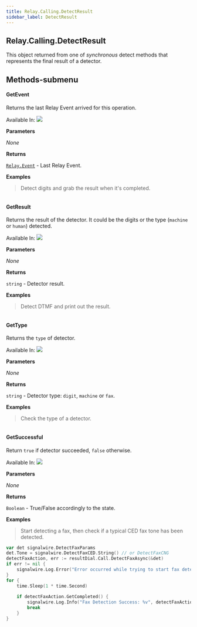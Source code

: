 ```yaml
---
title: Relay.Calling.DetectResult
sidebar_label: DetectResult
---
```


[relay-event]: /sdks/reference/realtime-sdk/v2/sdks/golang/event

## Relay.Calling.DetectResult

This object returned from one of _synchronous_ detect methods that represents the final result of a detector.

## Methods-submenu

<div class="method-definitions"></div>

#### GetEvent

Returns the last Relay Event arrived for this operation.

Available In: <img class="method-available-tag" src="https://img.shields.io/badge/-v1.0+-brightgreen.svg" />

**Parameters**

_None_

**Returns**

[`Relay.Event`][relay-event] - Last Relay Event.

**Examples**

> Detect digits and grab the result when it's completed.

```go
```

#### GetResult

Returns the result of the detector. It could be the digits or the type (`machine` or `human`) detected.

Available In: <img class="method-available-tag" src="https://img.shields.io/badge/-v1.0+-brightgreen.svg" />

**Parameters**

_None_

**Returns**

`string` - Detector result.

**Examples**

> Detect DTMF and print out the result.

```go
```

#### GetType

Returns the `type` of detector.

Available In: <img class="method-available-tag" src="https://img.shields.io/badge/-v1.0+-brightgreen.svg" />

**Parameters**

_None_

**Returns**

`string` - Detector type: `digit`, `machine` or `fax`.

**Examples**

> Check the type of a detector.

```go
```

#### GetSuccessful

Return `true` if detector succeeded, `false` otherwise.

Available In: <img class="method-available-tag" src="https://img.shields.io/badge/-v1.0+-brightgreen.svg" />

**Parameters**

_None_

**Returns**

`Boolean` - True/False accordingly to the state.

**Examples**

> Start detecting a fax, then check if a typical CED fax tone has been detected.

```go
var det signalwire.DetectFaxParams
det.Tone = signalwire.DetectFaxCED.String() // or DetectFaxCNG
detectFaxAction, err := resultDial.Call.DetectFaxAsync(&det)
if err != nil {
	signalwire.Log.Error("Error occurred while trying to start fax detector")
}
for {
	time.Sleep(1 * time.Second)
	  
	if detectFaxAction.GetCompleted() {
		signalwire.Log.Info("Fax Detection Success: %v", detectFaxAction.GetSuccessful())
		break
	}   
}
```